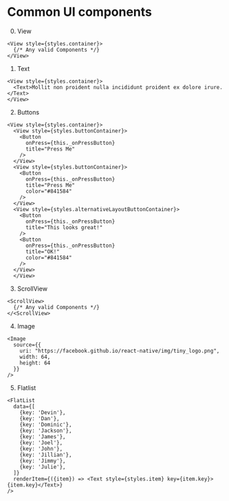 # Common UI components

0. View
```JSX
<View style={styles.container}>
  {/* Any valid Components */}
</View>
```

1. Text
```JSX
<View style={styles.container}>
  <Text>Mollit non proident nulla incididunt proident ex dolore irure.</Text>
</View>
```

2. Buttons
```JSX
<View style={styles.container}>
  <View style={styles.buttonContainer}>
    <Button
      onPress={this._onPressButton}
      title="Press Me"
    />
  </View>
  <View style={styles.buttonContainer}>
    <Button
      onPress={this._onPressButton}
      title="Press Me"
      color="#841584"
    />
  </View>
  <View style={styles.alternativeLayoutButtonContainer}>
    <Button
      onPress={this._onPressButton}
      title="This looks great!"
    />
    <Button
      onPress={this._onPressButton}
      title="OK!"
      color="#841584"
    />
  </View>
  </View>
```

3. ScrollView
```JSX
<ScrollView>
  {/* Any valid Components */}
</<ScrollView>
```

4. Image
```JSX
<Image
  source={{
    uri: "https://facebook.github.io/react-native/img/tiny_logo.png",
    width: 64,
    height: 64
  }}
/>
```

5. Flatlist
```JSX
<FlatList
  data={[
    {key: 'Devin'},
    {key: 'Dan'},
    {key: 'Dominic'},
    {key: 'Jackson'},
    {key: 'James'},
    {key: 'Joel'},
    {key: 'John'},
    {key: 'Jillian'},
    {key: 'Jimmy'},
    {key: 'Julie'},
  ]}
  renderItem={({item}) => <Text style={styles.item} key={item.key}>{item.key}</Text>}
/>
```
